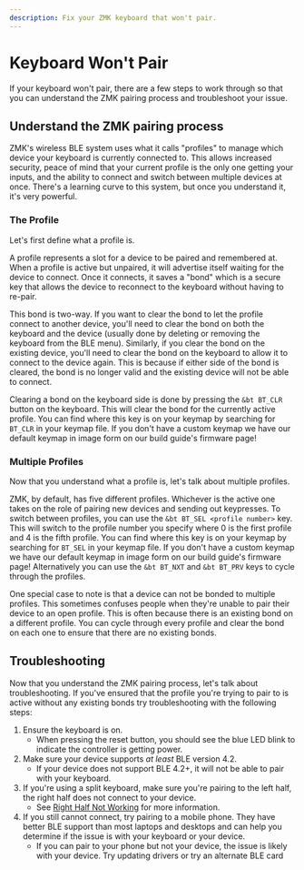 ```yaml
---
description: Fix your ZMK keyboard that won't pair.
---
```


# Keyboard Won't Pair

If your keyboard won't pair, there are a few steps to work through so that you can understand the ZMK pairing process and troubleshoot your issue.

## Understand the ZMK pairing process

ZMK's wireless BLE system uses what it calls "profiles" to manage which device your keyboard is currently connected to. This allows increased security, peace of mind that your current profile is the only one getting your inputs, and the ability to connect and switch between multiple devices at once. There's a learning curve to this system, but once you understand it, it's very powerful.

### The Profile

Let's first define what a profile is.

A profile represents a slot for a device to be paired and remembered at. When a profile is active but unpaired, it will advertise itself waiting for the device to connect. Once it connects, it saves a "bond" which is a secure key that allows the device to reconnect to the keyboard without having to re-pair.

This bond is two-way. If you want to clear the bond to let the profile connect to another device, you'll need to clear the bond on both the keyboard and the device (usually done by deleting or removing the keyboard from the BLE menu). Similarly, if you clear the bond on the existing device, you'll need to clear the bond on the keyboard to allow it to connect to the device again. This is because if either side of the bond is cleared, the bond is no longer valid and the existing device will not be able to connect.

Clearing a bond on the keyboard side is done by pressing the `&bt BT_CLR` button on the keyboard. This will clear the bond for the currently active profile. You can find where this key is on your keymap by searching for `BT_CLR` in your keymap file. If you don't have a custom keymap we have our default keymap in image form on our build guide's firmware page!

### Multiple Profiles

Now that you understand what a profile is, let's talk about multiple profiles.

ZMK, by default, has five different profiles. Whichever is the active one takes on the role of pairing new devices and sending out keypresses. To switch between profiles, you can use the `&bt BT_SEL <profile number>` key. This will switch to the profile number you specify where 0 is the first profile and 4 is the fifth profile. You can find where this key is on your keymap by searching for `BT_SEL` in your keymap file. If you don't have a custom keymap we have our default keymap in image form on our build guide's firmware page! Alternatively you can use the `&bt BT_NXT` and `&bt BT_PRV` keys to cycle through the profiles.

One special case to note is that a device can not be bonded to multiple profiles. This sometimes confuses people when they're unable to pair their device to an open profile. This is often because there is an existing bond on a different profile. You can cycle through every profile and clear the bond on each one to ensure that there are no existing bonds.

## Troubleshooting

Now that you understand the ZMK pairing process, let's talk about troubleshooting. If you've ensured that the profile you're trying to pair to is active without any existing bonds try troubleshooting with the following steps:

1. Ensure the keyboard is on.
   - When pressing the reset button, you should see the blue LED blink to indicate the controller is getting power.
2. Make sure your device supports *at least* BLE version 4.2.
   - If your device does not support BLE 4.2+, it will not be able to pair with your keyboard.
3. If you're using a split keyboard, make sure you're pairing to the left half, the right half does not connect to your device.
   - See [Right Half Not Working](/troubleshooting/wireless/right-half-not-working) for more information.
4. If you still cannot connect, try pairing to a mobile phone. They have better BLE support than most laptops and desktops and can help you determine if the issue is with your keyboard or your device.
   - If you can pair to your phone but not your device, the issue is likely with your device. Try updating drivers or try an alternate BLE card
